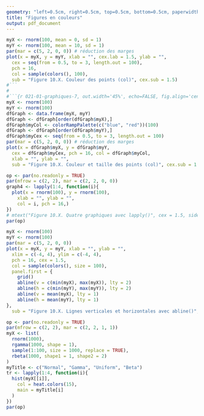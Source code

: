 ```yaml
---
geometry: "left=0.5cm, right=0.5cm, top=0.5cm, bottom=0.5cm, paperwidth=170.00mm, paperheight=240.00mm"
title: "Figures en couleurs"
output: pdf_document
---
```


```r
myX <- rnorm(100, mean = 0, sd = 1)
myY <- rnorm(100, mean = 10, sd = 1)
par(mar = c(5, 2, 0, 0)) # réduction des marges
plot(x = myX, y = myY, xlab = "", cex.lab = 1.5, ylab = "",
  cex = seq(from = 0.5, to = 3, length.out = 100),
  pch = 16,
  col = sample(colors(), 100), 
  sub = "Figure 10.X. Couleur des points (col)", cex.sub = 1.5)
#```
#
#```{r 021-01-graphiques-7, out.width='45%', echo=FALSE, fig.align='center'}
myX <- rnorm(100)
myY <- rnorm(100)
dfGraph <- data.frame(myX, myY)
dfGraph <- dfGraph[order(dfGraph$myX),]
dfGraph$myCol <- colorRampPalette(c("blue", "red"))(100)
dfGraph <- dfGraph[order(dfGraph$myY),]
dfGraph$myCex <- seq(from = 0.5, to = 3, length.out = 100)
par(mar = c(5, 2, 0, 0)) # réduction des marges
plot(x = dfGraph$myX, y = dfGraph$myY, 
  cex = dfGraph$myCex, pch = 16, col = dfGraph$myCol, 
  xlab = "", ylab = "", 
  sub = "Figure 10.X. Couleur et taille des points (col)", cex.sub = 1.5)
```

```r
op <- par(no.readonly = TRUE)
par(mfrow = c(2, 2), mar = c(2, 2, 0, 0))
graph4 <- lapply(1:4, function(i){
  plot(x = rnorm(100), y = rnorm(100),
    xlab = "", ylab = "",
    col = i, pch = 16,)
})
# mtext("Figure 10.X. Quatre graphiques avec lapply()", cex = 1.5, side = 3, line = -31, outer = TRUE)
par(op)
```

```r
myX <- rnorm(100)
myY <- rnorm(100)
par(mar = c(5, 2, 0, 0)) 
plot(x = myX, y = myY, xlab = "", ylab = "",
  xlim = c(-4, 4), ylim = c(-4, 4),   
  pch = 16, cex = 1.5, 
  col = sample(colors(), size = 100),
  panel.first = {
    grid()
    abline(v = c(min(myX), max(myX)), lty = 2)
    abline(h = c(min(myY), max(myY)), lty = 2)
    abline(v = mean(myX), lty = 1)
    abline(h = mean(myY), lty = 1)
}, 
  sub = "Figure 10.X. Lignes verticales et horizontales avec abline()", cex.sub = 1.5)
```

```r
op <- par(no.readonly = TRUE)
par(mfrow = c(2, 2), mar = c(2, 2, 1, 1))
myX <- list(
  rnorm(1000),
  rgamma(1000, shape = 1),
  sample(1:100, size = 1000, replace = TRUE),
  rbeta(1000, shape1 = 1, shape2 = 2)
)
myTitle <- c("Normal", "Gamma", "Uniform", "Beta")
tr <- lapply(1:4, function(i){
  hist(myX[[i]], 
    col = heat.colors(15), 
    main = myTitle[i]
  )
})
par(op)
```